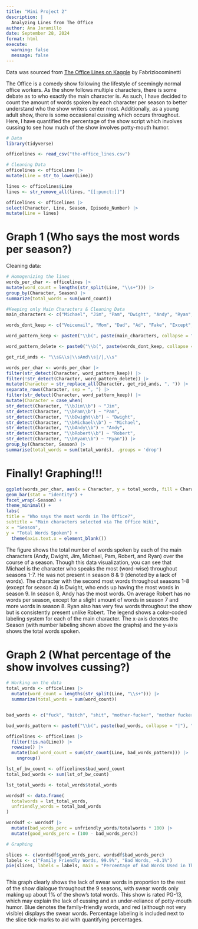 ```yaml
---
title: "Mini Project 2"
description: |
  Analyzing Lines from The Office
author: Ana Jaramillo
date: September 28, 2024
format: html
execute:
  warning: false
  message: false
---
```


Data was sourced from [The Office Lines on Kaggle](https://www.kaggle.com/datasets/fabriziocominetti/the-office-lines?resource=download) by Fabriziocominetti

The Office is a comedy show following the lifestyle of seemingly normal office workers. As the show follows multiple characters, there is some debate as to who exactly the main character is. As such, I have decided to count the amount of words spoken by each character per season to better understand who the show writers center most. Additionally, as a young adult show, there is some occasional cussing which occurs throughout. Here, I have quantified the percentage of the show script which involves cussing to see how much of the show involves potty-mouth humor.

```r
# Data
library(tidyverse)

officelines <- read_csv("the-office_lines.csv")

# Cleaning Data
officelines <- officelines |>
mutate(Line = str_to_lower(Line))

lines <- officelines$Line
lines <- str_remove_all(lines, "[[:punct:]]")

officelines <- officelines |>
select(Character, Line, Season, Episode_Number) |>
mutate(Line = lines) 
```

# Graph 1 (Who says the most words per season?)

Cleaning data:

```r
# Homogenizing the lines
words_per_char <- officelines |>
mutate(word_count = lengths(str_split(Line, "\\s+"))) |>
group_by(Character, Season) |>
summarize(total_words = sum(word_count))

#Keeping only Main Characters & Cleaning Data
main_characters <- c("Michael", "Jim", "Pam", "Dwight", "Andy", "Ryan", "Robert")

words_dont_keep <- c("Voicemail", "Mom", "Dad", "Ad", "Fake", "Except", "Church")

word_pattern_keep <- paste0("\\b(", paste(main_characters, collapse = "|"), ")\\b")

word_pattern_delete <- paste0("\\b(", paste(words_dont_keep, collapse = "|"), ")\\b")

get_rid_ands <- "\\s&\\s|\\sAnd\\s|/|,\\s"

words_per_char <- words_per_char |>
filter(str_detect(Character, word_pattern_keep)) |>
filter(!str_detect(Character, word_pattern_delete)) |>
mutate(Character = str_replace_all(Character, get_rid_ands, ", ")) |>
separate_rows(Character, sep = ", ") |>
filter(str_detect(Character, word_pattern_keep)) |>
mutate(Character = case_when(
str_detect(Character, "\\bJim\\b") ~ "Jim",
str_detect(Character, "\\bPam\\b") ~ "Pam",
str_detect(Character, "\\bDwight\\b") ~ "Dwight",
str_detect(Character, "\\bMichael\\b") ~ "Michael",
str_detect(Character, "\\bAndy\\b") ~ "Andy",
str_detect(Character, "\\bRobert\\b") ~ "Robert", 
str_detect(Character, "\\bRyan\\b") ~ "Ryan")) |>
group_by(Character, Season) |>
summarise(total_words = sum(total_words), .groups = 'drop') 
```

# Finally! Graphing!!!

```r
ggplot(words_per_char, aes(x = Character, y = total_words, fill = Character)) +
geom_bar(stat = "identity") +
facet_wrap(~Season) +
theme_minimal() +
labs(
title = "Who says the most words in The Office?",
subtitle = "Main characters selected via The Office Wiki",
x = "Season", 
y = "Total Words Spoken") +
  theme(axis.text.x = element_blank())
```

The figure shows the total number of words spoken by each of the main characters (Andy, Dwight, Jim, Michael, Pam, Robert, and Ryan) over the course of a season. Though this data visualization, you can see that Michael is the character who speaks the most (word-wise) throughout seasons 1-7. He was not present in season 8 & 9 (denoted by a lack of words). The character with the second most words throughout seasons 1-8 (except for season 4) is Dwight, who ends up having the most words in season 9. In season 8, Andy has the most words. On average Robert has no words per season, except for a slight amount of words in season 7 and more words in season 8. Ryan also has very few words throughout the show but is consistently present unlike Robert. The legend shows a color-coded labeling system for each of the main character. The x-axis denotes the Season (with number labeling shown above the graphs) and the y-axis shows the total words spoken.

# Graph 2 (What percentage of the show involves cussing?)

```r
# Working on the data
total_words <- officelines |>
  mutate(word_count = lengths(str_split(Line, "\\s+"))) |>
  summarize(total_words = sum(word_count))


bad_words <- c("fuck", "bitch", "shit", "mother-fucker", "mother fucker", "dumb-ass", "dumb ass", "dumbass", "god damn", "goddamn", "god dammit", "goddammit", "dick-head", "dickhead", "goddamned", "whore", "slut", "ass", "bastard", "bullshit", "damned", "damn", "dick", "hell", "prick", "piss", "wanker", "retard", "crap", "douche")

bad_words_pattern <- paste0("\\b(", paste(bad_words, collapse = "|"), ")\\b")

officelines <- officelines |>
  filter(!is.na(Line)) |>
  rowwise() |>
  mutate(bad_word_count = sum(str_count(Line, bad_words_pattern))) |>
    ungroup()

lst_of_bw_count <- officelines$bad_word_count
total_bad_words <- sum(lst_of_bw_count)

lst_total_words <- total_words$total_words

wordsdf <- data.frame(
  totalwords = lst_total_words,
  unfriendly_words = total_bad_words
)

wordsdf <- wordsdf |>
  mutate(bad_words_perc = unfriendly_words/totalwords * 100) |>
  mutate(good_words_perc = (100 - bad_words_perc))

# Graphing

slices <- c(wordsdf$good_words_perc, wordsdf$bad_words_perc)
labels <- c("Family Friendly Words, 99.9%", "Bad Words, ~0.1%")
pie(slices, labels = labels, main = "Percentage of Bad Words Used in The Office", col = c("blue", "red"))



```

This graph clearly shows the lack of swear words in proportion to the rest of the show dialogue throughout the 9 seasons, with swear words only making up about 1% of the show’s total words. This show is rated PG-13, which may explain the lack of cussing and an under-reliance of potty-mouth humor. Blue denotes the family-friendly words, and red (although not very visible) displays the swear words. Percentage labeling is included next to the slice tick-marks to aid with quantifying percentages. 
